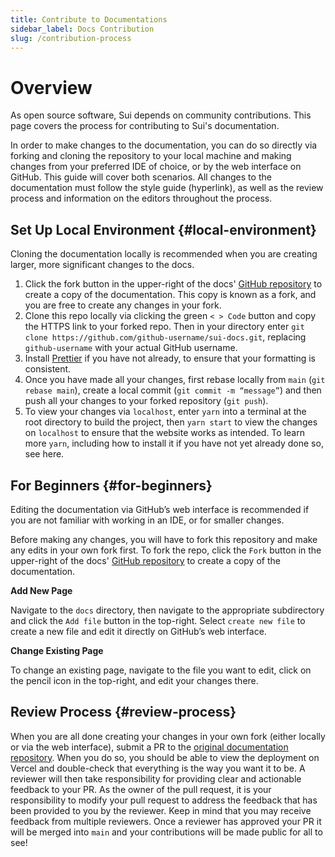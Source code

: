 ```yaml
---
title: Contribute to Documentations
sidebar_label: Docs Contribution
slug: /contribution-process
---
```


# Overview

As open source software, Sui depends on community contributions. This page covers the process for contributing to Sui's documentation.

In order to make changes to the documentation, you can do so directly via forking and cloning the repository to your local machine and making changes from your preferred IDE of choice, or by the web interface on GitHub. This guide will cover both scenarios. All changes to the documentation must follow the style guide (hyperlink), as well as the review process and information on the editors throughout the process.

## Set Up Local Environment {#local-environment}

Cloning the documentation locally is recommended when you are creating larger, more significant changes to the docs.

1. Click the fork button in the upper-right of the docs' [GitHub repository](https://github.com/sui-foundation/sui-docs) to create a copy of the documentation. This copy is known as a fork, and you are free to create any changes in your fork.
1. Clone this repo locally via clicking the green `< > Code` button and copy the HTTPS link to your forked repo. Then in your directory enter `git clone https://github.com/github-username/sui-docs.git`, replacing `github-username` with your actual GitHub username.
1. Install [Prettier](https://marketplace.visualstudio.com/items?itemName=esbenp.prettier-vscode) if you have not already, to ensure that your formatting is consistent.
1. Once you have made all your changes, first rebase locally from `main` (`git rebase main`), create a local commit (`git commit -m “message”`) and then push all your changes to your forked repository (`git push`).
1. To view your changes via `localhost`, enter `yarn` into a terminal at the root directory to build the project, then `yarn start` to view the changes on `localhost` to ensure that the website works as intended. To learn more `yarn`, including how to install it if you have not yet already done so, see here.

## For Beginners {#for-beginners}

Editing the documentation via GitHub’s web interface is recommended if you are not familiar with working in an IDE, or for smaller changes.

Before making any changes, you will have to fork this repository and make any edits in your own fork first. To fork the repo, click the `Fork` button in the upper-right of the docs' [GitHub repository](https://github.com/sui-foundation/sui-docs) to create a copy of the documentation.

**Add New Page**

Navigate to the `docs` directory, then navigate to the appropriate subdirectory and click the `Add file` button in the top-right. Select `create new file` to create a new file and edit it directly on GitHub’s web interface.

**Change Existing Page**

To change an existing page, navigate to the file you want to edit, click on the pencil icon in the top-right, and edit your changes there.

## Review Process {#review-process}

When you are all done creating your changes in your own fork (either locally or via the web interface), submit a PR to the [original documentation repository](https://github.com/sui-foundation/sui-docs). When you do so, you should be able to view the deployment on Vercel and double-check that everything is the way you want it to be. A reviewer will then take responsibility for providing clear and actionable feedback to your PR. As the owner of the pull request, it is your responsibility to modify your pull request to address the feedback that has been provided to you by the reviewer. Keep in mind that you may receive feedback from multiple reviewers. Once a reviewer has approved your PR it will be merged into `main` and your contributions will be made public for all to see!

